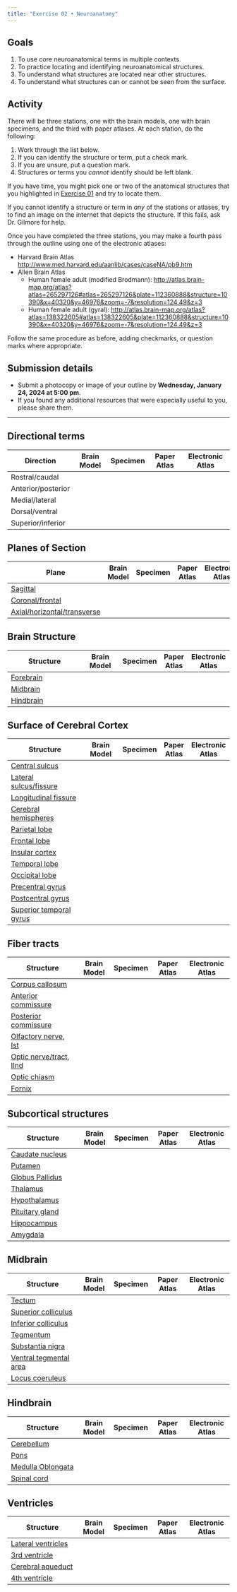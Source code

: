 ```yaml
---
title: "Exercise 02 • Neuroanatomy"
---
```


## Goals

1. To use core neuroanatomical terms in multiple contexts.
2. To practice locating and identifying neuroanatomical structures.
3. To understand what structures are located near other structures.
4. To understand what structures can or cannot be seen from the surface.

## Activity

There will be three stations, one with the brain models, one with brain specimens, and the third with paper atlases.
At each station, do the following:

1. Work through the list below.
2. If you can identify the structure or term, put a check mark.
3. If you are unsure, put a question mark.
4. Structures or terms you *cannot* identify should be left blank.

::: {.callout-note}

If you have time, you might pick one or two of the anatomical structures that you highlighted in [Exercise 01](ex01.qmd) and try to locate them.

If you cannot identify a structure or term in *any* of the stations or atlases, try to find an image on the internet that depicts the structure.
If this fails, ask Dr. Gilmore for help.

:::

Once you have completed the three stations, you may make a fourth pass through the outline using one of the electronic atlases:

- Harvard Brain Atlas <http://www.med.harvard.edu/aanlib/cases/caseNA/pb9.htm>
- Allen Brain Atlas
  - Human female adult (modified Brodmann): <http://atlas.brain-map.org/atlas?atlas=265297126#atlas=265297126&plate=112360888&structure=10390&x=40320&y=46976&zoom=-7&resolution=124.49&z=3>
  - Human female adult (gyral): <http://atlas.brain-map.org/atlas?atlas=138322605#atlas=138322605&plate=112360888&structure=10390&x=40320&y=46976&zoom=-7&resolution=124.49&z=3>
  
Follow the same procedure as before, adding checkmarks, or question marks where appropriate.

## Submission details

- Submit a photocopy or image of your outline by [**Wednesday, January 24, 2024 at 5:00 pm**]{.orange_due}.
- If you found any additional resources that were especially useful to you, please share them.

---

## Directional terms

| Direction          | Brain Model | Specimen | Paper Atlas | Electronic Atlas |
|--------------------|-------------|----------|-------------|------------------|
| Rostral/caudal     |             |          |             |                  |
| Anterior/posterior |             |          |             |                  |
| Medial/lateral     |             |          |             |                  |
| Dorsal/ventral     |             |          |             |                  |
| Superior/inferior  |             |          |             |                  |


## Planes of Section

| Plane                      | Brain Model | Specimen | Paper Atlas | Electronic Atlas |
|----------------------------|-------------|----------|-------|--------------|
| [Sagittal](https://en.wikipedia.org/wiki/Sagittal_plane)                   |             |          |       | |
| [Coronal/frontal](https://en.wikipedia.org/wiki/Coronal_plane) |             |          |       | |
| [Axial/horizontal/transverse](https://en.wikipedia.org/wiki/Transverse_plane)           |             |          |       | |

## Brain Structure

| Structure                  | Brain Model | Specimen | Paper Atlas | Electronic Atlas |
|----------------------------|-------------|----------|-------|--------------|
| [Forebrain](https://en.wikipedia.org/wiki/Prosencephalon)                  |             |          |       | |
| [Midbrain](https://en.wikipedia.org/wiki/Midbrain)                   |             |          |       | |
| [Hindbrain](https://en.wikipedia.org/wiki/Rhombencephalon)                  |             |          |       | |

## Surface of Cerebral Cortex

| Structure                  | Brain Model | Specimen | Paper Atlas | Electronic Atlas |
|----------------------------|-------------|----------|-------|--------------|
| [Central sulcus](https://en.wikipedia.org/wiki/Central_sulcus)             |             |          |       | |
| [Lateral sulcus/fissure](https://en.wikipedia.org/wiki/Lateral_sulcus)     |             |          |       | |
| [Longitudinal fissure](https://en.wikipedia.org/wiki/Medial_longitudinal_fissure)       |             |          |       | |
| [Cerebral hemispheres](https://en.wikipedia.org/wiki/Cerebral_hemisphere)       |             |          |       | |
| [Parietal lobe](https://en.wikipedia.org/wiki/Parietal_lobe)              |             |          |       | |
| [Frontal lobe](https://en.wikipedia.org/wiki/Frontal_lobe)               |             |          |       | |
| [Insular cortex](https://en.wikipedia.org/wiki/Insular_cortex)             |             |          |       | |
| [Temporal lobe](https://en.wikipedia.org/wiki/Temporal_lobe)              |             |          |       | |
| [Occipital lobe](https://en.wikipedia.org/wiki/Occipital_lobe)             |             |          |       | |
| [Precentral gyrus](https://en.wikipedia.org/wiki/Precentral_gyrus)           |             |          |       | |
| [Postcentral gyrus](https://en.wikipedia.org/wiki/Postcentral_gyrus)          |             |          |       | |
| [Superior temporal gyrus](https://en.wikipedia.org/wiki/Superior_temporal_gyrus)    |             |          |       | |

## Fiber tracts

| Structure                  | Brain Model | Specimen | Paper Atlas | Electronic Atlas |
|----------------------------|-------------|----------|-------------|------------------|
| [Corpus callosum](https://en.wikipedia.org/wiki/Corpus_callosum)            |             |          |       | |
| [Anterior commissure](https://en.wikipedia.org/wiki/Anterior_commissure)        |             |          |       | |
| [Posterior commissure](https://en.wikipedia.org/wiki/Posterior_commissure)       |             |          |       | |
| [Olfactory nerve, Ist](https://en.wikipedia.org/wiki/Olfactory_nerve)       |             |          |       | |
| [Optic nerve/tract, IInd](https://en.wikipedia.org/wiki/Optic_nerve)    |             |          |       | |
| [Optic chiasm](https://en.wikipedia.org/wiki/Optic_chiasm)               |             |          |       | |
| [Fornix](https://en.wikipedia.org/wiki/Fornix_\(neuroanatomy)                     |             |          |       | |

## Subcortical structures

| Structure                  | Brain Model | Specimen | Paper Atlas | Electronic Atlas |
|----------------------------|-------------|----------|-------------|------------------|
| [Caudate nucleus](https://en.wikipedia.org/wiki/Caudate_nucleus)            |             |          |       | |
| [Putamen](https://en.wikipedia.org/wiki/Putamen)                    |             |          |       | |
| [Globus Pallidus](https://en.wikipedia.org/wiki/Globus_pallidus)            |             |          |       | |
| [Thalamus](https://en.wikipedia.org/wiki/Thalamus)                   |             |          |       | |
| [Hypothalamus](https://en.wikipedia.org/wiki/Hypothalamus)               |             |          |       | |
| [Pituitary gland](https://en.wikipedia.org/wiki/Pituitary_gland)            |             |          |       | |
| [Hippocampus](https://en.wikipedia.org/wiki/Hippocampus)                |             |          |       | |
| [Amygdala](https://en.wikipedia.org/wiki/Amygdala)                   |             |          |       | |

## Midbrain

| Structure                  | Brain Model | Specimen | Paper Atlas | Electronic Atlas | 
|----------------------------|-------------|----------|-------------|------------------|
| [Tectum](https://en.wikipedia.org/wiki/Midbrain_tectum)                     |             |          |       | |
| [Superior colliculus](https://en.wikipedia.org/wiki/Superior_colliculus)        |             |          |       | |
| [Inferior colliculus](https://en.wikipedia.org/wiki/Inferior_colliculus)        |             |          |       | |
| [Tegmentum](https://en.wikipedia.org/wiki/Tegmentum)                  |             |          |       | |
| [Substantia nigra](https://en.wikipedia.org/wiki/Substantia_nigra)           |             |          |       | |
| [Ventral tegmental area](https://en.wikipedia.org/wiki/Ventral_tegmental_area)     |             |          |       | |
| [Locus coeruleus](https://en.wikipedia.org/wiki/Locus_coeruleus)            |             |          |       | |

## Hindbrain

| Structure                  | Brain Model | Specimen | Paper Atlas | Electronic Atlas |
|----------------------------|-------------|----------|-------------|------------------|
| [Cerebellum](https://en.wikipedia.org/wiki/Cerebellum)                 |             |          |       | | 
| [Pons](https://en.wikipedia.org/wiki/Pons)                       |             |          |       | |
| [Medulla Oblongata](https://en.wikipedia.org/wiki/Medulla_oblongata)          |             |          |       | |
| [Spinal cord](https://en.wikipedia.org/wiki/Spinal_cord)                |             |          |       | |

## Ventricles

| Structure                  | Brain Model | Specimen | Paper Atlas | Electronic Atlas |
|----------------------------|-------------|----------|-------------|------------------|
| [Lateral ventricles](https://en.wikipedia.org/wiki/Lateral_ventricles)         |             |          |       | |
| [3rd ventricle](https://en.wikipedia.org/wiki/Third_ventricle)              |             |          |       | |
| [Cerebral aqueduct](https://en.wikipedia.org/wiki/Cerebral_aqueduct)          |             |          |       | |
| [4th ventricle](https://en.wikipedia.org/wiki/Fourth_ventricle)              |             |          |       | |         
